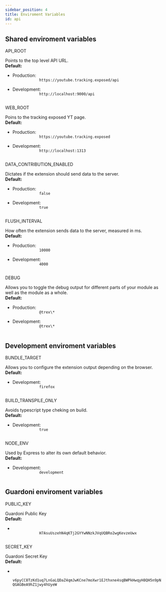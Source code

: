 ```yaml
---
sidebar_position: 4
title: Enviroment Variables
id: api
---
```



<h2>Shared enviroment variables</h2>

<p className={style.env_var}>
  <span className="title">API_ROOT</span>
  <div>
    Points to the top level API URL.  
    <div>
      <strong>Default:</strong>
      <ul>
        <li>
          Production:
          <code>
            <span>https://youtube.tracking.exposed/api</span>
          </code>
        </li>
        <li>
          Development:
          <code>
            <span>http://localhost:9000/api</span>
          </code>
        </li>
      </ul>
    </div>
  </div>
</p>
<p className={style.env_var}>
  <span className="title">WEB_ROOT
</span>
  <div>
    Poins to the tracking exposed YT page.
    <div>
      <strong>Default:</strong>
      <ul>
        <li>
          Production:
          <code>
            <span>https://youtube.tracking.exposed</span>
          </code>
        </li>
        <li>
          Development:
          <code>
            <span>http://localhost:1313</span>
          </code>
        </li>
      </ul>
    </div>
  </div>
</p>
<p className={style.env_var}>
  <span className="title">DATA_CONTRIBUTION_ENABLED</span>
  <div>
    Dictates if the extension should send data to the server.
    <div>
      <strong>Default:</strong>
      <ul>
        <li>
          Production:
          <code>
            <span>false</span>
          </code>
        </li>
        <li>
          Development:
          <code>
            <span>true</span>
          </code>
        </li>
      </ul>
    </div>
  </div>
</p>
<p className={style.env_var}>
  <span className="title">FLUSH_INTERVAL</span>
  <div>
    How often the extension sends data to the server, measured in ms.
    <div>
      <strong>Default:</strong>
      <ul>
        <li>
          Production:
          <code>
            <span>10000</span>
          </code>
        </li>
        <li>
          Development:
          <code>
            <span>4000</span>
          </code>
        </li>
      </ul>
    </div>
  </div>
</p>
<p className={style.env_var}>
  <span className="title">DEBUG</span>
  <div>
    Allows you to toggle the debug output for different parts of your module as well as the module as a whole.
    <div>
      <strong>Default:</strong>
      <ul>
        <li>
          Production:
          <code>
            <span>@trex\*</span>
          </code>
        </li>
        <li>
          Development:
          <code>
            <span>@trex\*</span>
          </code>
        </li>
      </ul>
    </div>
  </div>
</p>

<h2>Development enviroment variables</h2>

<p className={style.env_var}>
  <span className="title">BUNDLE_TARGET</span>
  <div>
    Allows you to configure the extension output depending on the browser.
    <div>
      <strong>Default:</strong>
      <ul>
        <li>
          Development:
          <code>
            <span>firefox</span>
          </code>
        </li>
      </ul>
    </div>
  </div>
</p>
<p className={style.env_var}>
  <span className="title">BUILD_TRANSPILE_ONLY</span>
  <div>
    Avoids typescript type cheking on build.
    <div>
      <strong>Default:</strong>
      <ul>
        <li>
          Development:
          <code>
            <span>true</span>
          </code>
        </li>
      </ul>
    </div>
  </div>
</p>
<p className={style.env_var}>
  <span className="title">NODE_ENV</span>
  <div>
    Used by Express to alter its own default behavior.
    <div>
      <strong>Default:</strong>
      <ul>
        <li>
          Development:
          <code>
            <span>development</span>
          </code>
        </li>
      </ul>
    </div>
  </div>
</p>

<h2>Guardoni enviroment variables</h2>

<p className={style.env_var}>
  <span className="title">PUBLIC_KEY</span>
  <div>
    Guardoni Public Key
    <div>
      <strong>Default:</strong>
      <ul>
        <li>
          <code>
            <span>H7AsuUszehN4qKTj2GYYwNNzkJVqUQBRo2wgKevzeUwx</span>
          </code>
        </li>
      </ul>
    </div>
  </div>
</p>

<p className={style.env_var}>
  <span className="title">SECRET_KEY</span>
  <div>
    Guardoni Secret Key
    <div>
      <strong>Default:</strong>
      <ul>
        <li>
          <code>
            <span>v6pyCC8TzKd1uq7LnGaLQDaZ4qmJwKCne7moXwr1EJthxne4sqBWPkHwqyH8QH5n9pNQGAGBeA9hZ1jwy4hUyeW
</span>
          </code>
        </li>
      </ul>
    </div>
  </div>
</p>


